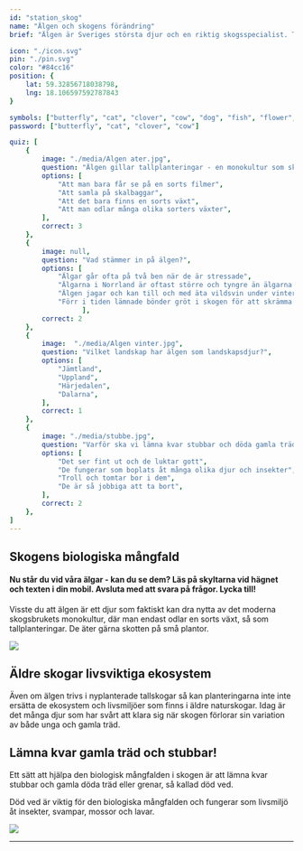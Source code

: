 ```yaml
---
id: "station_skog"
name: "Älgen och skogens förändring"
brief: "Älgen är Sveriges största djur och en riktig skogsspecialist. Till skillnad från många arter som har svårt att överleva när gamla skogar försvinner, trivs de utmärkt bland nyplanterade tallplantor som de gärna äter."

icon: "./icon.svg"
pin: "./pin.svg"
color: "#84cc16"
position: {
    lat: 59.32856718038798,
    lng: 18.106597592787843
}

symbols: ["butterfly", "cat", "clover", "cow", "dog", "fish", "flower", "fox", "frog"]
password: ["butterfly", "cat", "clover", "cow"]

quiz: [
    {
        image: "./media/Algen ater.jpg",
        question: "Älgen gillar tallplanteringar - en monokultur som ska växa till ny skog. Vad innebär ordet monokultur?",
        options: [
            "Att man bara får se på en sorts filmer",
            "Att samla på skalbaggar",
            "Att det bara finns en sorts växt",
            "Att man odlar många olika sorters växter",
        ],
        correct: 3
    },
    {
        image: null,
        question: "Vad stämmer in på älgen?",
        options: [
            "Älgar går ofta på två ben när de är stressade",
            "Älgarna i Norrland är oftast större och tyngre än älgarna i södra Sverige",
            "Älgen jagar och kan till och med äta vildsvin under vintern",
            "Förr i tiden lämnade bönder gröt i skogen för att skrämma älgen",
                  ],
        correct: 2
    },
    {
        image:  "./media/Algen vinter.jpg",
        question: "Vilket landskap har älgen som landskapsdjur?",
        options: [
            "Jämtland",
            "Uppland",
            "Härjedalen",
            "Dalarna",
        ],
        correct: 1
    },
    {
        image: "./media/stubbe.jpg",
        question: "Varför ska vi lämna kvar stubbar och döda gamla träd när vi avverkar skog?",
        options: [
            "Det ser fint ut och de luktar gott",
            "De fungerar som boplats åt många olika djur och insekter",
            "Troll och tomtar bor i dem",
            "De är så jobbiga att ta bort",
        ],
        correct: 2
    },
]
---
```


## Skogens biologiska mångfald

#### Nu står du vid våra älgar - kan du se dem? Läs på skyltarna vid hägnet och texten i din mobil. Avsluta med att svara på frågor. Lycka till!

Visste du att älgen är ett djur som faktiskt kan dra nytta av det moderna skogsbrukets monokultur, där man endast odlar en sorts växt, så som tallplanteringar. De äter gärna skotten på små plantor. 

<img
     src="/stations/skog/media/Algen ligger.jpg">
</img>

## Äldre skogar livsviktiga ekosystem

Även om älgen trivs i nyplanterade tallskogar så kan planteringarna inte inte ersätta de ekosystem och livsmiljöer som finns i äldre naturskogar. Idag är det många djur som har svårt att klara sig när skogen förlorar sin variation av både unga och gamla träd. 

## Lämna kvar gamla träd och stubbar!

Ett sätt att hjälpa den biologisk mångfalden i skogen är att lämna kvar stubbar och gamla döda träd eller grenar, så kallad död ved. 

Död ved är viktig för den biologiska mångfalden och fungerar som livsmiljö åt insekter, svampar, mossor och lavar.

<img
     src="/stations/skog/media/Algen.jpg">
</img>

------
